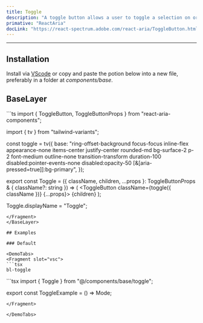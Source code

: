 ```yaml
---
title: Toggle
description: "A toggle button allows a user to toggle a selection on or off, for example switching between two states or modes."
primative: "ReactAria"
docLink: "https://react-spectrum.adobe.com/react-aria/ToggleButton.html"
---
```


---



<MdxExample>
      <ToggleExample client:load/>
</MdxExample>

## Installation

Install via [VScode](/docs/getting-started/vsc) or copy and paste the potion below into a new file, preferably in a folder at _components/base_.

## BaseLayer 

<BaseLayer>
<Fragment slot="contentSlot">
```ts
import { ToggleButton, ToggleButtonProps } from "react-aria-components";

import { tv } from "tailwind-variants";

const toggle = tv({
  base: "ring-offset-background focus-focus inline-flex appearance-none items-center justify-center rounded-md bg-surface-2 p-2 font-medium outline-none transition-transform  duration-100 disabled:pointer-events-none disabled:opacity-50 [&[aria-pressed=true]]:bg-primary",
});

export const Toggle = ({
  className,
  children,
  ...props
}: ToggleButtonProps & { className?: string }) => (
  <ToggleButton className={toggle({ className })} {...props}>
    {children}
  </ToggleButton>
);

Toggle.displayName = "Toggle";

```
</Fragment>
</BaseLayer>

## Examples 

### Default

<DemoTabs>
<Fragment slot="vsc">
```tsx
bl-toggle 
```
</Fragment>
<Fragment slot="react">
```tsx
import { Toggle } from "@/components/base/toggle";

export const ToggleExample = () => <Toggle>Mode</Toggle>;

```
</Fragment>

</DemoTabs>


